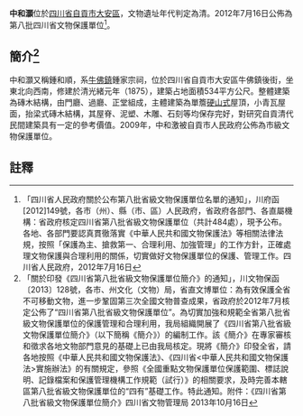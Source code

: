 {{msg:四川省文物保護單位
|名稱 = 中和灝
|編號 = 108
|圖片 = 
|級別 = S8
|分類 = 
|時代 = [[清代|清代]]
|地点 = [[四川省|四川省]][[自貢市|自貢市]][[大安区_(自贡市)|大安區]]
|坐標 =
|登錄 = 2012年7月16日
}}
'''中和灝'''位於[[四川省|四川省]][[自貢市|自貢市]][[大安区_(自贡市)|大安區]]，文物遺址年代判定為清。2012年7月16日公佈為第八批四川省文物保護單位<ref>「四川省人民政府關於公布第八批省級文物保護單位名單的通知」，川府函[2012]149號，各市（州）、縣（市、區）人民政府，省政府各部門、各直屬機構：省政府核定四川省第八批省級文物保護單位（共計484處），現予公布。各地、各部門要認真貫徹落實《中華人民共和國文物保護法》等相關法律法規，按照「保護為主、搶救第一、合理利用、加強管理」的工作方針，正確處理文物保護與合理利用的關係，切實做好文物保護單位的保護、管理工作。四川省人民政府，2012年7月16日</ref>。
== 簡介<ref>「關於印發《四川省第八批省級文物保護單位簡介》的通知」，川文物保函〔2013〕128號，各市、州文化（文物）局，省直文博單位：為有效保護全省不可移動文物，進一步鞏固第三次全國文物普查成果，省政府於2012年7月核定公佈了“四川省第八批省級文物保護單位”。為切實加強和規範全省第八批省級文物保護單位的保護管理和合理利用，我局組織開展了《四川省第八批省級文物保護單位簡介》（以下簡稱《簡介》）的編制工作。該《簡介》在專家審核和徵求各地文物部門意見的基礎上已由我局核定。現將《簡介》印發全省，請各地按照《中華人民共和國文物保護法》、《四川省<中華人民共和國文物保護法>實施辦法》的有關規定，參照《全國重點文物保護單位保護範圍、標誌說明、記錄檔案和保護管理機構工作規範（試行）》的相關要求，及時完善本轄區第八批省級文物保護單位的“四有”基礎工作。特此通知。附件：《四川省第八批省級文物保護單位簡介》四川省文物管理局  2013年10月16日</ref> ==
中和灝又稱鍾和順，系[[牛佛鎮|牛佛鎮]]鍾家宗祠，位於四川省自貢市大安區牛佛鎮後街，坐東北向西南，修建於清光緒元年（1875），建築占地面積534平方公尺。整體建築為磚木結構，由門廳、過廳、正堂組成，主體建築為單簷[[硬山式|硬山式]]屋頂，小青瓦屋面，抬梁式磚木結構，其屋脊、泥塑、木雕、石刻等均保存完好，對研究自貢清代民間建築具有一定的參考價值。2009年，中和激被自貢市人民政府公佈為市級文物保護單位。
==註釋==
{{reflist}}
{{文物保護單位小作品}}